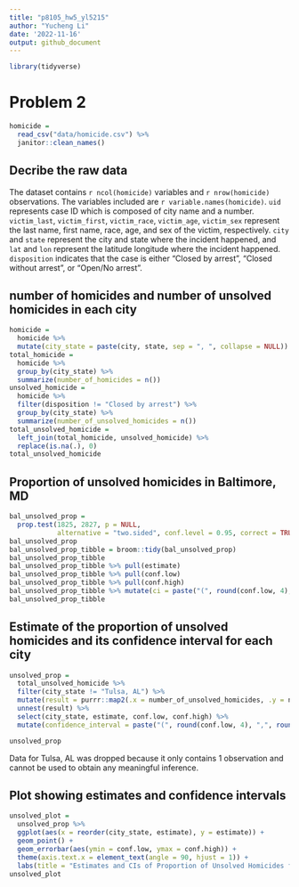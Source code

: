 ```yaml
---
title: "p8105_hw5_yl5215"
author: "Yucheng Li"
date: '2022-11-16'
output: github_document
---
```


```r
library(tidyverse)
```

# Problem 2

```r
homicide = 
  read_csv("data/homicide.csv") %>%
  janitor::clean_names()
```
## Decribe the raw data

The dataset contains `r ncol(homicide)` variables and `r nrow(homicide)` observations. The variables included are `r variable.names(homicide)`. `uid` represents case ID which is composed of city name and a number. `victim_last`, `victim_first`, `victim_race`, `victim_age`, `victim_sex` represent the last name, first name, race, age, and sex of the victim, respectively. `city` and `state` represent the city and state where the incident happened, and `lat` and `lon` represent the latitude longitude where the incident happened. `disposition` indicates that the case is either "Closed by arrest", "Closed without arrest", or "Open/No arrest".

## number of homicides and number of unsolved homicides in each city

```r
homicide = 
  homicide %>% 
  mutate(city_state = paste(city, state, sep = ", ", collapse = NULL))
total_homicide = 
  homicide %>% 
  group_by(city_state) %>% 
  summarize(number_of_homicides = n())
unsolved_homicide = 
  homicide %>%
  filter(disposition != "Closed by arrest") %>% 
  group_by(city_state) %>% 
  summarize(number_of_unsolved_homicides = n())
total_unsolved_homicide = 
  left_join(total_homicide, unsolved_homicide) %>% 
  replace(is.na(.), 0)
total_unsolved_homicide
```

## Proportion of unsolved homicides in Baltimore, MD

```r
bal_unsolved_prop = 
  prop.test(1825, 2827, p = NULL, 
            alternative = "two.sided", conf.level = 0.95, correct = TRUE)
bal_unsolved_prop
bal_unsolved_prop_tibble = broom::tidy(bal_unsolved_prop)
bal_unsolved_prop_tibble
bal_unsolved_prop_tibble %>% pull(estimate)
bal_unsolved_prop_tibble %>% pull(conf.low)
bal_unsolved_prop_tibble %>% pull(conf.high)
bal_unsolved_prop_tibble %>% mutate(ci = paste("(", round(conf.low, 4), ",", round(conf.high, 4), ")")) %>% pull(ci)
bal_unsolved_prop_tibble
```
## Estimate of the proportion of unsolved homicides and its confidence interval for each city

```r
unsolved_prop = 
  total_unsolved_homicide %>% 
  filter(city_state != "Tulsa, AL") %>% 
  mutate(result = purrr::map2(.x = number_of_unsolved_homicides, .y = number_of_homicides, ~broom::tidy(prop.test(x = .x, n = .y, alternative = "two.sided", conf.level = 0.95, correct = TRUE)))) %>% 
  unnest(result) %>% 
  select(city_state, estimate, conf.low, conf.high) %>% 
  mutate(confidence_interval = paste("(", round(conf.low, 4), ",", round(conf.high, 4), ")"))

unsolved_prop
```

Data for Tulsa, AL was dropped because it only contains 1 observation and cannot be used to obtain any meaningful inference.

## Plot showing estimates and confidence intervals

```r
unsolved_plot = 
  unsolved_prop %>% 
  ggplot(aes(x = reorder(city_state, estimate), y = estimate)) + 
  geom_point() +
  geom_errorbar(aes(ymin = conf.low, ymax = conf.high)) +
  theme(axis.text.x = element_text(angle = 90, hjust = 1)) +
  labs(title = "Estimates and CIs of Proportion of Unsolved Homicides for US Cities", x = "City, State", y = "Estimates")
unsolved_plot
```

